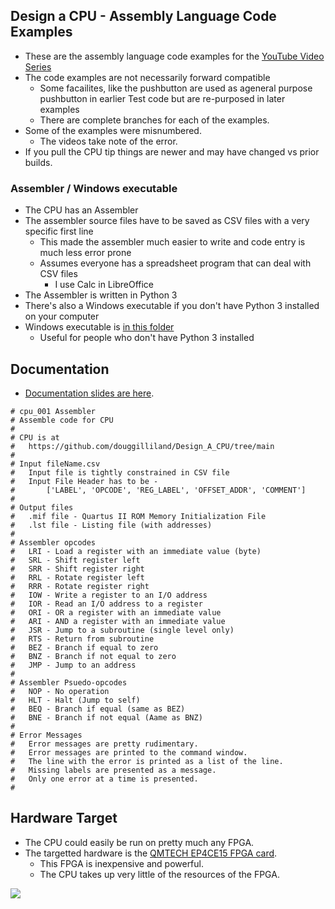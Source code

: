 == Design a CPU - Assembly Language Code Examples ==

* These are the assembly language code examples for the [https://www.youtube.com/watch?v=ZtEJHF-pVU0&list=PLn__0BqzWEWNspQ0xkG5h-oSJ21EAet8H YouTube Video Series]
* The code examples are not necessarily forward compatible
** Some facailites, like the pushbutton are used as ageneral purpose pushbutton in earlier Test code but are re-purposed in later examples
** There are complete branches for each of the examples.
* Some of the examples were misnumbered.
** The videos take note of the error.
* If you pull the CPU tip things are newer and may have changed vs prior builds.

=== Assembler / Windows executable ===

* The CPU has an Assembler
* The assembler source files have to be saved as CSV files with a very specific first line
** This made the assembler much easier to write and code entry is much less error prone
** Assumes everyone has a spreadsheet program that can deal with CSV files
*** I use Calc in LibreOffice
* The Assembler is written in Python 3
* There's also a Windows executable if you don't have Python 3 installed on your computer
* Windows executable is [https://github.com/douggilliland/Design_A_CPU/tree/main/Assembler/dist in this folder]
** Useful for people who don't have Python 3 installed

== Documentation ==

* [https://github.com/douggilliland/Design_A_CPU/tree/main/Docs Documentation slides are here].

<pre>
# cpu_001 Assembler
# Assemble code for CPU
# 
# CPU is at
# 	https://github.com/douggilliland/Design_A_CPU/tree/main
#
# Input fileName.csv
# 	Input file is tightly constrained in CSV file
# 	Input File Header has to be -
#		['LABEL', 'OPCODE', 'REG_LABEL', 'OFFSET_ADDR', 'COMMENT']
#
# Output files
# 	.mif file - Quartus II ROM Memory Initialization File
#	.lst file - Listing file (with addresses)
#
# Assembler opcodes
#	LRI - Load a register with an immediate value (byte)
#	SRL - Shift register left
#	SRR - Shift register right
#	RRL - Rotate register left
#	RRR - Rotate register right
#	IOW - Write a register to an I/O address
#	IOR - Read an I/O address to a register
#	ORI - OR a register with an immediate value
#	ARI - AND a register with an immediate value
#	JSR - Jump to a subroutine (single level only)
#	RTS - Return from subroutine
#	BEZ - Branch if equal to zero
#	BNZ - Branch if not equal to zero
#	JMP - Jump to an address
#
# Assembler Psuedo-opcodes
#	NOP - No operation
#	HLT - Halt (Jump to self)
#	BEQ - Branch if equal (same as BEZ)
#	BNE - Branch if not equal (Aame as BNZ)
#
# Error Messages
#	Error messages are pretty rudimentary.
#	Error messages are printed to the command window.
#	The line with the error is printed as a list of the line.
#	Missing labels are presented as a message.
# 	Only one error at a time is presented.
#
</pre>

== Hardware Target ==

* The CPU could easily be run on pretty much any FPGA. 
* The targetted hardware is the [https://www.aliexpress.com/item/33007471265.html?spm=a2g0o.store_pc_groupList.8148356.5.2f5a77a2912sNP QMTECH EP4CE15 FPGA card].
** This FPGA is inexpensive and powerful.
** The CPU takes up very little of the resources of the FPGA.

<img src="https://raw.githubusercontent.com/douggilliland/Design_A_CPU/main/Docs/CycloneIV_Starter_Kit_P528-cropped.jpg?token=AALUDDTXH4AAMPMJKRVL2LDA5BCOI"></img>
